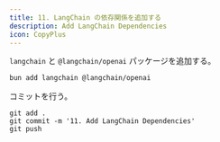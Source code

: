 ```yaml
---
title: 11. LangChain の依存関係を追加する
description: Add LangChain Dependencies
icon: CopyPlus
---
```


`langchain` と `@langchain/openai` パッケージを追加する。

```bash title="Terminal"
bun add langchain @langchain/openai
```

コミットを行う。

```shell title="Terminal"
git add .
git commit -m '11. Add LangChain Dependencies'
git push
```
